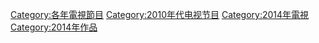 [[Category:各年電視節目|Category:各年電視節目]]
[[Category:2010年代电视节目|Category:2010年代电视节目]]
[[Category:2014年電視|Category:2014年電視]]
[[Category:2014年作品|Category:2014年作品]]